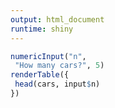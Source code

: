 ```yaml
---
output: html_document
runtime: shiny
---
```


```r
numericInput("n",
 "How many cars?", 5)
renderTable({
 head(cars, input$n)
})
```


